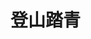 # 登山踏青
<ScDailyConversation />
<br />
<Dialog>
# Hey Carol, what are you doing this weekend?
#### I'm going [hiking/n.] with my husband and our hiking [club/n.].
# You have a hiking club?
#### Yes, we do. We have 30 to 40 people of all ages and [skill/n.] [levels:level/n./3].
# That's great. Do you guys do day hikes or multi-day hikes?
#### Mostly day hikes, but we do five or six multi-day hikes a year.
# Do you hike around the island or do you go [overseas/adv./2] too?
#### So far, our hikes are around the island. Next year, we will do our first overseas hiking trip by doing a one-week hiking trip to Nepal.
# That sounds fun. I would love to join your hiking club.
#### Sure, join us! I'll send you our Facebook page and you'll see all our [upcoming/adj.] activities there.
# OK. Thanks!
</Dialog>
